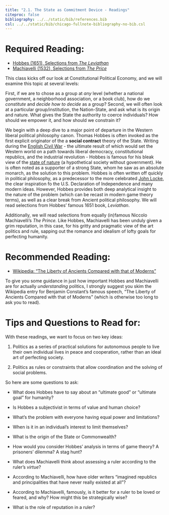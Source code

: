 ```yaml
---
title: "2.1. The State as Commitment Device - Readings"
citeproc: false
bibliography: ../../static/bib/references.bib
csl: ../../static/bib/chicago-fullnote-bibliography-no-bib.csl
---
```


# Required Reading:

- [<i class="fas fa-file-pdf"></i> Hobbes (1651), Selections from *The Leviathan*](/readings/Hobbes-1651.pdf)
- [<i class="fas fa-file-pdf"></i> Machiavelli (1532), Selections from *The Price*](/readings/Machiavelli-1532.pdf)

This class kicks off our look at Constitutional Political Economy, and we will examine this topic at several levels: 

First, if we are to chose as a group at *any* level (whether a national government, a neighborhood association, or a book club), how do we *constitute* and *decide how to decide* as a group? Second, we will often look at a particular group/institution, the Nation-State, and ask what is its origin and nature. What gives the State the authority to coerce individuals? How should we empower it, and how should we constrain it?

We begin with a deep dive to a major point of departure in the Western liberal political philosophy canon. Thomas Hobbes is often invoked as the first explicit originator of the a **social contract** theory of the State. Writing during the [English Civil War](https://en.wikipedia.org/wiki/English_Civil_War) - the ultimate result of which would set the Western world on a path towards liberal democracy, constitutional republics, and the industrial revolution - Hobbes is famous for his bleak view of the [state of nature](https://en.wikipedia.org/wiki/State_of_nature) (a hypothetical society without government). He is often noted as a supporter of a strong State, whom he saw as an absolute monarch, as the solution to this problem. Hobbes is often written off quickly in political philosophy, as a predecessor to the more celebrated [John Locke](https://en.wikipedia.org/wiki/John_Locke), the clear inspiration fo the U.S. Declaration of Independence and many modern ideas. However, Hobbes provides both deep analytical insight to the nature of the problem (which can be recast in modern game theory terms), as well as a clear break from Ancient political philosophy. We will read selections from Hobbes' famous 1651 book, *Leviathan*. 

Additionally, we will read selections from equally (in)famous Niccolo Machiavelli's *The Prince.* Like Hobbes, Machiavelli has been unduly given a grim reputation, in this case, for his gritty and pragmatic view of the art politics and rule, sapping out the romance and idealism of lofty goals for perfecting humanity.

# Recommended Reading:

- [<i class="fab fa-wikipedia-w"></i> Wikipedia: "The Liberty of Ancients Compared with that of Moderns"](https://en.wikipedia.org/wiki/The_Liberty_of_Ancients_Compared_with_that_of_Moderns)

To give you some guidance in just how important Hobbes and Machiavelli are for actually *understanding* politics, I strongly suggest you skim the Wikipedia entry for Benjamin Constant's famous speech, "The Liberty of Ancients Compared with that of Moderns" (which is otherwise too long to ask you to read).

# Tips and Questions to Read for:

With these readings, we want to focus on two key ideas:

1. Politics as a series of practical solutions for autonomous people to live their own individual lives in peace and cooperation, rather than an ideal art of perfecting society.

2. Politics as rules or constraints that allow coordination and the solving of social problems.

So here are some questions to ask:

- What does Hobbes have to say about an "ultimate good" or "ultimate goal" for humanity?

- Is Hobbes a subjectivist in terms of value and human choice?

- What's the problem with everyone having equal power and limitations?

- When is it in an individual's interest to limit themselves?

- What is the origin of the State or Commonwealth?

- How would you consider Hobbes' analysis in terms of game theory? A prisoners' dilemma? A stag hunt?

- What does Machiavelli think about assessing a ruler according to the ruler's *virtue*?

- According to Machiavelli, how have older writers "imagined republics and principalities that have never really existed at all"?

- According to Machiavelli, famously, is it better for a ruler to be loved or feared, and why? How might this be strategically wise?

- What is the role of reputation in a ruler?